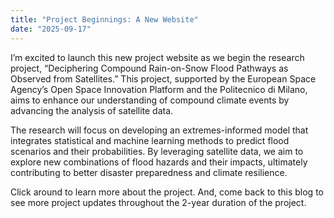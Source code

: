 ```yaml
---
title: "Project Beginnings: A New Website"
date: "2025-09-17"
---
```


I'm excited to launch this new project website as we begin the research project, "Deciphering Compound Rain-on-Snow Flood Pathways as Observed from Satellites." This project, supported by the European Space Agency's Open Space Innovation Platform and the Politecnico di Milano, aims to enhance our understanding of compound climate events by advancing the analysis of satellite data.

The research will focus on developing an extremes-informed model that integrates statistical and machine learning methods to predict flood scenarios and their probabilities. By leveraging satellite data, we aim to explore new combinations of flood hazards and their impacts, ultimately contributing to better disaster preparedness and climate resilience.

Click around to learn more about the project. And, come back to this blog to see more project updates throughout the 2-year duration of the project.